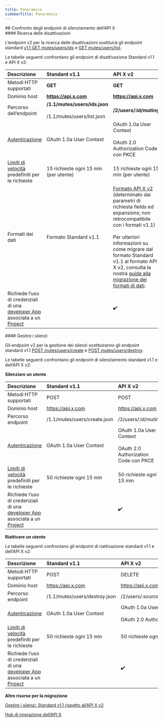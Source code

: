 ```yaml
---
title: Panoramica
sidebarTitle: Panoramica
---
```



<div id="comparing-x-apis-mutes-endpoints">
  ## Confronto degli endpoint di silenziamento dell’API X
</div>

<div id="mutes-lookup">
  #### Ricerca delle disattivazioni
</div>

L’endpoint v2 per la ricerca delle disattivazioni sostituirà gli endpoint standard [v1.1 GET mutes/users/ids](https://developer.x.com/en/docs/twitter-api/v1/accounts-and-users/mute-block-report-users/api-reference/get-mutes-users-ids) e [GET mutes/users/list](https://developer.x.com/en/docs/twitter-api/v1/accounts-and-users/mute-block-report-users/api-reference/get-mutes-users-list).

Le tabelle seguenti confrontano gli endpoint di disattivazione Standard v1.1 e API X v2:
 

| Descrizione | Standard v1.1 | API X v2 |
| :--- | :--- | :--- |
| Metodi HTTP supportati | ******GET****** | ******GET****** |
| Dominio host | ******https://api.x.com****** | ******https://api.x.com****** |
| Percorso dell’endpoint | ******/1.1/mutes/users/ids.json******<br /><br />/1.1/mutes/users/list.json | ******/2/users/:id/muting****** |
| [Autenticazione](/it/resources/fundamentals/authentication) | OAuth 1.0a User Context | OAuth 1.0a User Context<br /><br />OAuth 2.0 Authorization Code con PKCE |
| [Limiti di velocità](/it/resources/fundamentals/rate-limits) predefiniti per le richieste | 15 richieste ogni 15 min (per utente) | 15 richieste ogni 15 min (per utente) |
| Formati dei dati | Formato Standard v1.1 | [Formato API X v2](/it/x-api/fundamentals/data-dictionary) (determinato dai parametri di richiesta fields ed expansions; non retrocompatibile con i formati v1.1)<br /><br />Per ulteriori informazioni su come migrare dal formato Standard v1.1 al formato API X v2, consulta la nostra [guida alla migrazione dei formati di dati](/it/x-api/migrate/data-format-migration). |
| Richiede l’uso di credenziali di una [developer App](/it/resources/fundamentals/developer-apps) associata a un [Project](/it/resources/fundamentals/projects) |     | ✔️  |

<div id="manage-mutes">
  #### Gestire i silenzi
</div>

Gli endpoint v2 per la gestione dei silenzi sostituiranno gli endpoint standard v1.1 [POST mutes/users/create](https://developer.x.com/en/docs/twitter-api/v1/accounts-and-users/mute-block-report-users/api-reference/post-mutes-users-create) e [POST mutes/users/destroy](https://developer.x.com/en/docs/twitter-api/v1/accounts-and-users/mute-block-report-users/api-reference/post-mutes-users-destroy).

Le tabelle seguenti confrontano gli endpoint di silenziamento standard v1.1 e dell’API X v2:

**Silenziare un utente**

| Descrizione | Standard v1.1 | API X v2 |
| :--- | :--- | :--- |
| Metodi HTTP supportati | POST | POST |
| Dominio host | https://api.x.com | https://api.x.com |
| Percorso endpoint | /1.1/mutes/users/create.json | /2/users/:id/muting |
| [Autenticazione](/it/resources/fundamentals/authentication) | OAuth 1.0a User Context | OAuth 1.0a User Context<br /><br />OAuth 2.0 Authorization Code con PKCE |
| [Limiti di velocità](/it/resources/fundamentals/rate-limits) predefiniti per le richieste | 50 richieste ogni 15 min | 50 richieste ogni 15 min |
| Richiede l’uso di credenziali di una [developer App](/it/resources/fundamentals/developer-apps) associata a un [Project](/it/resources/fundamentals/projects) |     | ✔️  |

**Riattivare un utente**

Le tabelle seguenti confrontano gli endpoint di riattivazione standard v1.1 e dell’API X v2:

| Descrizione | Standard v1.1 | API X v2 |
| :--- | :--- | :--- |
| Metodi HTTP supportati | POST | DELETE |
| Dominio host | https://api.x.com | https://api.x.com |
| Percorso endpoint | /1.1/mutes/users/destroy.json | /2/users/:source\_user\_id/muting/:target\_user\_id |
| [Autenticazione](/it/resources/fundamentals/authentication) | OAuth 1.0a User Context | OAuth 1.0a User Context<br /><br />OAuth 2.0 Authorization Code con PKCE |
| [Limiti di velocità](/it/resources/fundamentals/rate-limits) predefiniti per le richieste | 50 richieste ogni 15 min | 50 richieste ogni 15 min |
| Richiede l’uso di credenziali di una [developer App](/it/resources/fundamentals/developer-apps) associata a un [Project](/it/resources/fundamentals/projects) |     | ✔️  |

**Altre risorse per la migrazione**

[Gestire i silenzi: Standard v1.1 rispetto all’API X v2](/it/x-api/users/mutes#manage-mutes-standard-v1-1-compared-to-x-api-v2)

[Hub di migrazione dell’API X](/it/x-api/migrate/overview)